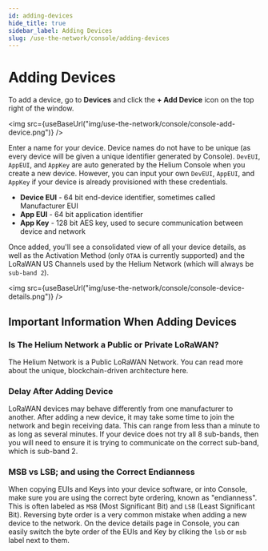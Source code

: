 ```yaml
---
id: adding-devices
hide_title: true
sidebar_label: Adding Devices
slug: /use-the-network/console/adding-devices
---
```



# Adding Devices

To add a device, go to **Devices** and click the **+ Add Device** icon on the
top right of the window.

<img src={useBaseUrl("img/use-the-network/console/console-add-device.png")} />

Enter a name for your device. Device names do not have to be unique \(as every
device will be given a unique identifier generated by Console\). `DevEUI`,
`AppEUI`, and `AppKey` are auto generated by the Helium Console when you create
a new device. However, you can input your own `DevEUI`, `AppEUI`, and `AppKey`
if your device is already provisioned with these credentials.

- **Device EUI** - 64 bit end-device identifier, sometimes called Manufacturer
  EUI
- **App EUI** - 64 bit application identifier
- **App Key** - 128 bit AES key, used to secure communication between device and
  network

Once added, you'll see a consolidated view of all your device details, as well
as the Activation Method \(only `OTAA` is currently supported\) and the LoRaWAN
US Channels used by the Helium Network \(which will always be `sub-band 2`\).

<img
  src={useBaseUrl("img/use-the-network/console/console-device-details.png")}
/>

## Important Information When Adding Devices

### Is The Helium Network a Public or Private LoRaWAN?

The Helium Network is a Public LoRaWAN Network. You can read more about the
unique, blockchain-driven architecture here.

### Delay After Adding Device

LoRaWAN devices may behave differently from one manufacturer to another. After
adding a new device, it may take some time to join the network and begin
receiving data. This can range from less than a minute to as long as several
minutes. If your device does not try all 8 sub-bands, then you will need to
ensure it is trying to communicate on the correct sub-band, which is sub-band 2.

### MSB vs LSB; and using the Correct Endianness

When copying EUIs and Keys into your device software, or into Console, make sure
you are using the correct byte ordering, known as "endianness". This is often
labeled as `MSB` \(Most Significant Bit\) and `LSB` \(Least Significant Bit\).
Reversing byte order is a very common mistake when adding a new device to the
network. On the device details page in Console, you can easily switch the byte
order of the EUIs and Key by cliking the `lsb` or `msb` label next to them.
